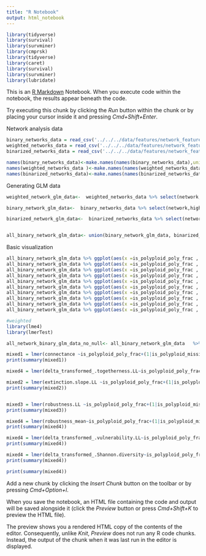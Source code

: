```yaml
---
title: "R Notebook"
output: html_notebook
---
```


```r
library(tidyverse)
library(survival)
library(survminer)
library(cmprsk)
library(tidyverse)
library(caret)
library(survival)
library(survminer)
library(lubridate)
```

This is an [R Markdown](http://rmarkdown.rstudio.com) Notebook. When you execute code within the notebook, the results appear beneath the code. 

Try executing this chunk by clicking the *Run* button within the chunk or by placing your cursor inside it and pressing *Cmd+Shift+Enter*. 

Network analysis data

```r
binary_networks_data = read_csv('../../../data/features/network_features/binary/features_with_classification.csv') %>% filter (!network %in% c('46.csv','48.csv','50.csv','51.csv','54.csv','55.csv','56.csv','57.csv','61.csv','62.csv','63.csv','64.csv','66.csv','70.csv','71.csv','72.csv','73.csv') )
weighted_networks_data = read_csv('../../../data/features/network_features/weighted/features_with_classification.csv') %>% filter (!network %in% c('106.csv','107.csv','156.csv','157.csv','158.csv','159.csv'))
binarized_networks_data = read_csv('../../../data/features/network_features/binarized_weighted/features_with_classification.csv')  %>% filter (!network %in% c('106.csv','107.csv','156.csv','157.csv','158.csv','159.csv'))

names(binary_networks_data)<-make.names(names(binary_networks_data),unique = TRUE)
names(weighted_networks_data )<-make.names(names(weighted_networks_data ),unique = TRUE)
names(binarized_networks_data)<-make.names(names(binarized_networks_data),unique = TRUE)


```



Generating GLM data

```r
weighted_network_glm_data<-  weighted_networks_data %>% select(network,highest_pollinator_rank,num_pollinator_taxonomic_ranks,connectance,NODF,H2,extinction.slope.LL,robustness.LL,robustness_mean, delta_transformed_.vulnerability.LL, vulnerability.LL, delta_transformed_.Shannon.diversity,delta_transformed_.togetherness.LL, is_polyploid_poly_frac,is_polyploid_missing_frac, highest_pollinator_rank) 

binary_network_glm_data<-  binary_networks_data %>% select(network,highest_pollinator_rank,num_pollinator_taxonomic_ranks,connectance,NODF,H2,extinction.slope.LL,robustness.LL,robustness_mean, delta_transformed_.vulnerability.LL, vulnerability.LL,delta_transformed_.Shannon.diversity,delta_transformed_.togetherness.LL,is_polyploid_poly_frac,is_polyploid_missing_frac, highest_pollinator_rank) 

binarized_network_glm_data<-  binarized_networks_data %>% select(network,highest_pollinator_rank,num_pollinator_taxonomic_ranks,connectance,NODF,H2,extinction.slope.LL,robustness.LL,robustness_mean, delta_transformed_.vulnerability.LL, vulnerability.LL,delta_transformed_.Shannon.diversity,delta_transformed_.togetherness.LL,is_polyploid_poly_frac,is_polyploid_missing_frac, highest_pollinator_rank) 


all_binary_network_glm_data<- union(binary_network_glm_data, binarized_network_glm_data)

```


Basic visualization

```r
all_binary_network_glm_data %>% ggplot(aes(x =is_polyploid_poly_frac , y=connectance))+ geom_point()
all_binary_network_glm_data %>% ggplot(aes(x =is_polyploid_poly_frac , y=NODF))+ geom_point()
all_binary_network_glm_data %>% ggplot(aes(x =is_polyploid_poly_frac , y=H2))+ geom_point()
all_binary_network_glm_data %>% ggplot(aes(x =is_polyploid_poly_frac , y=extinction.slope.LL))+ geom_point()
all_binary_network_glm_data %>% ggplot(aes(x =is_polyploid_poly_frac , y=robustness.LL))+ geom_point()
all_binary_network_glm_data %>% ggplot(aes(x =is_polyploid_poly_frac , y=robustness_mean))+ geom_point()
all_binary_network_glm_data %>% ggplot(aes(x =is_polyploid_poly_frac , y=vulnerability.LL))+ geom_point()
all_binary_network_glm_data %>% ggplot(aes(x =is_polyploid_poly_frac , y=delta_transformed_.vulnerability.LL))+ geom_point()
all_binary_network_glm_data %>% ggplot(aes(x =is_polyploid_poly_frac , y=delta_transformed_.Shannon.diversity))+ geom_point()
all_binary_network_glm_data %>% ggplot(aes(x =is_polyploid_poly_frac , y=delta_transformed_.togetherness.LL))+ geom_point()

```




```r
#weighted
library(lme4)
library(lmerTest)

all_network_binary_glm_data_no_null<- all_binary_network_glm_data   %>% remove_missing() #%>% filter (pct_missing>0.6, pct_poli>0, pct_poli<1)

mixed1 = lmer(connectance ~is_polyploid_poly_frac+(1|is_polyploid_missing_frac)+(1|highest_pollinator_rank), data =all_network_binary_glm_data_no_null)
print(summary(mixed1))

mixed4 = lmer(delta_transformed_.togetherness.LL~is_polyploid_poly_frac+(1|is_polyploid_missing_frac)+(1|highest_pollinator_rank), data =all_network_binary_glm_data_no_null)

mixed2 = lmer(extinction.slope.LL ~is_polyploid_poly_frac+(1|is_polyploid_missing_frac)+(1|highest_pollinator_rank), data =all_network_binary_glm_data_no_null)
print(summary(mixed2))


mixed3 = lmer(robustness.LL ~is_polyploid_poly_frac+(1|is_polyploid_missing_frac)+(1|highest_pollinator_rank), data =all_network_binary_glm_data_no_null)
print(summary(mixed3))

mixed4 = lmer(robustness_mean~is_polyploid_poly_frac+(1|is_polyploid_missing_frac)+(1|highest_pollinator_rank), data =all_network_binary_glm_data_no_null)
print(summary(mixed4))

mixed4 = lmer(delta_transformed_.vulnerability.LL~is_polyploid_poly_frac+(1|is_polyploid_missing_frac)+(1|highest_pollinator_rank), data =all_network_binary_glm_data_no_null)
print(summary(mixed4))

mixed4 = lmer(delta_transformed_.Shannon.diversity~is_polyploid_poly_frac+(1|is_polyploid_missing_frac)+(1|highest_pollinator_rank), data =all_network_binary_glm_data_no_null)
print(summary(mixed4))

print(summary(mixed4))

```

Add a new chunk by clicking the *Insert Chunk* button on the toolbar or by pressing *Cmd+Option+I*.

When you save the notebook, an HTML file containing the code and output will be saved alongside it (click the *Preview* button or press *Cmd+Shift+K* to preview the HTML file). 

The preview shows you a rendered HTML copy of the contents of the editor. Consequently, unlike *Knit*, *Preview* does not run any R code chunks. Instead, the output of the chunk when it was last run in the editor is displayed.

